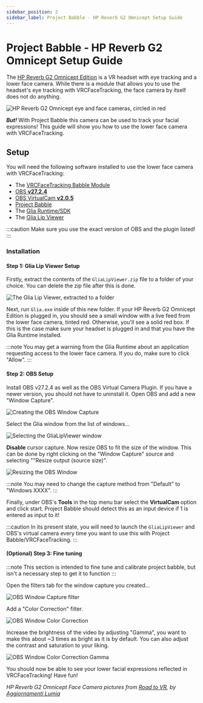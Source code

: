 ---
sidebar_position: 2
sidebar_label: Project Babble - HP Reverb G2 Omnicept Setup Guide
---

# Project Babble - HP Reverb G2 Omnicept Setup Guide

The [HP Reverb G2 Omnicept Edition](https://www.hp.com/us-en/vr/reverb-g2-vr-headset-omnicept-edition.html) is a VR headset with eye tracking and a lower face camera. While there is a module that allows you to use the headset's eye tracking with VRCFaceTracking, the face camera by itself does not do anything.

<div style={{
    width: '50%',
    height: 'auto',
    margin: 'auto',
    display: 'block'
}}>
    <img src={require("./img/hp_face_cams_RTV.jpg").default} alt="HP Reverb G2 Omnicept eye and face cameras, circled in red" />
</div>

***But!*** With Project Babble this camera can be used to track your facial expressions! This guide will show you how to use the lower face camera with VRCFaceTracking.

## Setup

You will need the following software installed to use the lower face camera with VRCFaceTracking:
- The [VRCFaceTracking Babble Module](https://discord.com/channels/974302302179557416/974302302179557419/1165448245502279680)
- [OBS **v27.2.4**](https://github.com/obsproject/obs-studio/releases/tag/27.2.4)
- [OBS VirtualCam **v2.0.5**](https://obsproject.com/forum/resources/obs-virtualcam.949/)
- [Project Babble](https://github.com/SummerSigh/ProjectBabble/releases/latest)
- The [Glia Runtime/SDK](https://developers.hp.com/omnicept/downloads)
- The [Glia Lip Viewer](https://cdn.discordapp.com/attachments/915075185328152606/1122604181728006244/GliaLipViewer.zip)

:::caution
Make sure you use the exact version of OBS and the plugin listed!
:::

### Installation

#### Step 1: Glia Lip Viewer Setup

Firstly, extract the contents of the `GliaLipViewer.zip` file to a folder of your choice. You can delete the zip file after this is done.

<div style={{
    width: '50%',
    height: 'auto',
    margin: 'auto',
    display: 'block'
}}>
    <img src={require("./img/babble_unzipped.png").default} alt="The Glia Lip Viewer, extracted to a folder" />
</div>

Next, run `Glia.exe` inside of this new folder. If your HP Reverb G2 Omnicept Edition is plugged in, you should see a small window with a live feed from the lower face camera, tinted red. Otherwise, you'll see a solid red box. If this is the case make sure your headset is plugged in and that you have the Glia Runtime installed.

:::note
You may get a warning from the Glia Runtime about an application requesting access to the lower face camera. If you do, make sure to click "Allow".
:::

#### Step 2: OBS Setup

Install OBS v27.2.4 as well as the OBS Virtual Camera Plugin. If you have a newer version, you should not have to uninstall it. Open OBS and add a new "Window Capture".

<div style={{
    width: '50%',
    height: 'auto',
    margin: 'auto',
    display: 'block'
}}>
    <img src={require("./img/obs_window_creation.png").default} alt="Creating the OBS Window Capture" />
</div>

Select the Glia window from the list of windows...

<div style={{
    width: '50%',
    height: 'auto',
    margin: 'auto',
    display: 'block'
}}>
    <img src={require("./img/obs_glia_capture.png").default} alt="Selecting the GliaLipViewer window" />
</div>

**Disable** cursor capture. Now resize OBS to fit the size of the window. This can be done by right clicking on the "Window Capture" source and selecting ""Resize output (source size)".

<div style={{
    width: '50%',
    height: 'auto',
    margin: 'auto',
    display: 'block'
}}>
    <img src={require("./img/obs_window_resize.png").default} alt="Resizing the OBS Window" />
</div>

:::note
You may need to change the capture method from "Default" to "Windows XXXX".
:::

Finally, under OBS's **Tools** in the top menu bar select the **VirtualCam** option and click start. Project Babble should detect this as an input device if 1 is entered as input to it!

:::caution
In its present state, you will need to launch the `GliaLipViewer` and OBS's virtual camera every time you want to use this with Project Babble/VRCFaceTracking.
:::

#### (Optional) Step 3: Fine tuning

:::note
This section is intended to fine tune and calibrate project babble, but isn't a necessary step to get it to function
:::

Open the filters tab for the window capture you created...

<div style={{
    width: '50%',
    height: 'auto',
    margin: 'auto',
    display: 'block'
}}>
    <img src={require("./img/obs_window_filter.png").default} alt="OBS Window Capture filter" />
</div>

Add a "Color Correction" filter.

<div style={{
    width: '50%',
    height: 'auto',
    margin: 'auto',
    display: 'block'
}}>
    <img src={require("./img/obs_filter_color_correction.png").default} alt="OBS Window Color Correction" />
</div>

Increase the brightness of the video by adjusting "Gamma", you want to make this about ~3 times as bright as it is by default. You can also adjust the contrast and saturation to your liking.

<div style={{
    width: '50%',
    height: 'auto',
    margin: 'auto',
    display: 'block'
}}>
    <img src={require("./img/obs_filter_gamma.png").default} alt="OBS Window Color Correction Gamma" />
</div>

You should now be able to see your lower facial expressions reflected in VRCFaceTracking! Have fun!

*HP Reverb G2 Omnicept Face Camera pictures from [Road to VR](https://www.roadtovr.com/hp-reverb-g2-eye-tracking-face-tracking-omnicept/), by [Aggiornamenti Lumia](https://twitter.com/alumia_italia/)*